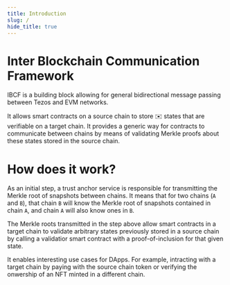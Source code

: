```yaml
---
title: Introduction
slug: /
hide_title: true
---
```



<head>
  <meta name="description" content="IBCF Documentation - Introduction" />
</head>

<div class="padding-vert--md"></div>

# Inter Blockchain Communication Framework

IBCF is a building block allowing for general bidirectional message passing between Tezos and EVM networks.

It allows smart contracts on a source chain to store ✉️ states that are verifiable on a target chain. It provides a generic way for contracts to communicate between chains by means of validating Merkle proofs about these states stored in the source chain.

# How does it work?

As an initial step, a trust anchor service is responsible for transmitting the Merkle root of snapshots between chains.
It means that for two chains (`A` and `B`), that chain `B` will know the Merkle root of snapshots contained in chain `A`, and
chain `A` will also know ones in `B`.

<div class="padding-vert--md"></div>

<center>
  <ThemedImage
    width="480px"
    sources={{
      light: useBaseUrl("/img/ibcf-relay.svg"),
      dark: useBaseUrl("/img/ibcf-relay-dark.svg"),
    }}
  />
</center>

<div class="padding-vert--md"></div>

The Merkle roots transmitted in the step above allow smart contracts in a target chain to validate arbitrary states previously stored in a source chain by calling a validatior smart contract with a proof-of-inclusion for that given state.

<div class="padding-vert--md"></div>

<center>
  <ThemedImage
    width="520px"
    sources={{
      light: useBaseUrl("/img/ibcf-client-interaction.svg"),
      dark: useBaseUrl("/img/ibcf-client-interaction-dark.svg"),
    }}
  />
</center>

<div class="padding-vert--md"></div>

It enables interesting use cases for DApps. For example, intracting with a target chain by paying with the source chain token or verifying the onwership of an NFT minted in a different chain.
